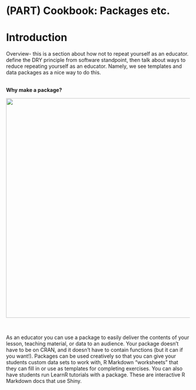 # (PART) Cookbook: Packages etc. {-}

# Introduction {-#intro-dry}

Overview- this is a section about how not to repeat yourself as an educator. define the DRY principle from software standpoint, then talk about ways to reduce repeating yourself as an educator. Namely, we see templates and data packages as a nice way to do this.  

\
**Why make a package?**

<center>![](images/pkg/Box.jpg){width=600px}</center>

\

As an educator you can use a package to easily deliver the contents of your lesson, teaching material, or data to an audience. Your package doesn't have to be on CRAN, and it doesn't have to contain functions (but it can if you want!). Packages can be used creatively so that you can give your students custom data sets to work with, R Markdown "worksheets" that they can fill in or use as templates for completing exercises. You can also have students run LearnR tutorials with a package. These are interactive R Markdown docs that use Shiny.